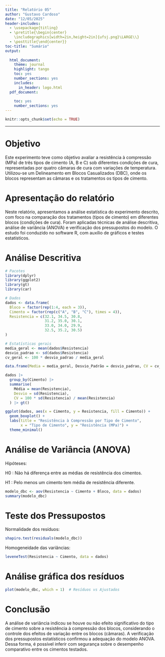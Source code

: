 ```yaml
---
title: "Relatório 05"
author: "Gustavo Cardoso"
date: "12/05/2025"
header-includes:
  - \usepackage{titling}
  - \pretitle{\begin{center}
    \includegraphics[width=2in,height=2in]{ufsj.png}\LARGE\\}
  - \posttitle{\end{center}}
toc-title: "Sumário"
output:
  
  html_document:
    theme: journal
    highlight: tango
    toc: yes
    number_sections: yes
    includes:
      in_header: logo.html
  pdf_document:
    
    toc: yes
    number_sections: yes
---
```


```r
knitr::opts_chunk$set(echo = TRUE)
```
--- 

# Objetivo

Este experimento teve como objetivo avaliar a resistência à compressão (MPa) de três tipos de cimento (A, B e C) sob diferentes condições de cura, representadas por quatro câmaras de cura com variações de temperatura. Utilizou-se um Delineamento em Blocos Casualizados (DBC), onde os blocos representam as câmaras e os tratamentos os tipos de cimento.

# Apresentação do relatório

Neste relatório, apresentamos a análise estatística do experimento descrito, com foco na comparação dos tratamentos (tipos de cimento) em diferentes blocos (condições de cura). Foram aplicadas técnicas de análise descritiva, análise de variância (ANOVA) e verificação dos pressupostos do modelo. O estudo foi conduzido no software R, com auxílio de gráficos e testes estatísticos.

# Análise Descritiva

```r
# Pacotes
library(dplyr)
library(ggplot2)
library(gt)
library(car)

# Dados
dados <- data.frame(
  Bloco = factor(rep(1:4, each = 3)),
  Cimento = factor(rep(c("A", "B", "C"), times = 4)),
  Resistencia = c(32.1, 34.5, 30.8, 
                  31.2, 35.0, 30.1, 
                  33.0, 34.0, 29.9, 
                  32.5, 35.2, 30.5)
)

# Estatísticas gerais
media_geral <- mean(dados$Resistencia)
desvio_padrao <- sd(dados$Resistencia)
cv_geral <- 100 * desvio_padrao / media_geral

data.frame(Media = media_geral, Desvio_Padrão = desvio_padrao, CV = cv_geral) |> gt()

dados |> 
  group_by(Cimento) |> 
  summarise(
    Média = mean(Resistencia),
    Desvio = sd(Resistencia),
    CV = 100 * sd(Resistencia) / mean(Resistencia)
  ) |> gt()

ggplot(dados, aes(x = Cimento, y = Resistencia, fill = Cimento)) +
  geom_boxplot() +
  labs(title = "Resistência à Compressão por Tipo de Cimento",
       x = "Tipo de Cimento", y = "Resistência (MPa)") +
  theme_minimal()

```

#  Análise de Variância (ANOVA)

Hipóteses:

H0 : Não há diferença entre as médias de resistência dos cimentos.

H1 : Pelo menos um cimento tem média de resistência diferente.

```r
modelo_dbc <- aov(Resistencia ~ Cimento + Bloco, data = dados)
summary(modelo_dbc)

```

# Teste dos Pressupostos

Normalidade dos resíduos:

```r
shapiro.test(residuals(modelo_dbc))

```

Homogeneidade das variâncias:

```r
leveneTest(Resistencia ~ Cimento, data = dados)

```
# Análise gráfica dos resíduos

```r
plot(modelo_dbc, which = 1)  # Resíduos vs Ajustados

```

# Conclusão

A análise de variância indicou se houve ou não efeito significativo do tipo de cimento sobre a resistência à compressão dos blocos, considerando o controle dos efeitos de variação entre os blocos (câmaras). A verificação dos pressupostos estatísticos confirmou a adequação do modelo ANOVA. Dessa forma, é possível inferir com segurança sobre o desempenho comparativo entre os cimentos testados.

